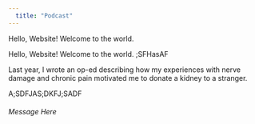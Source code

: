 ```yaml
---
  title: "Podcast"
---
```

  
  Hello, Website! Welcome to the world.


Hello, Website! Welcome to the world.
;SFHasAF

Last year, I wrote an op-ed describing how my experiences with nerve damage and chronic pain motivated me to donate a kidney to a stranger.

A;SDFJAS;DKFJ;SADF

<h6>Message Here</h6> 
  